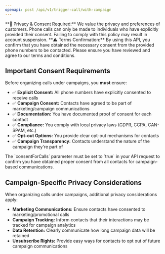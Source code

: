 ```yaml
---
openapi: post /api/v1/trigger-call/with-campaign
---
```


<Warning>
  **🚨 Privacy & Consent Required:** We value the privacy and preferences of customers. Phone calls can only be made to individuals who have explicitly provided their consent. Failing to comply with this policy may result in account suspension.
</Warning>

<Warning>
  **⚠️ Terms Confirmation:** By using this API, you confirm that you have obtained the necessary consent from the provided phone numbers to be contacted. Please ensure you have reviewed and agree to our terms and conditions.
</Warning>

## Important Consent Requirements

Before organizing calls under campaigns, you **must** ensure:

- ✅ **Explicit Consent:** All phone numbers have explicitly consented to receive calls
- ✅ **Campaign Consent:** Contacts have agreed to be part of marketing/campaign communications
- ✅ **Documentation:** You have documented proof of consent for each contact
- ✅ **Compliance:** You comply with local privacy laws (GDPR, CCPA, CAN-SPAM, etc.)
- ✅ **Opt-out Options:** You provide clear opt-out mechanisms for contacts
- ✅ **Campaign Transparency:** Contacts understand the nature of the campaign they're part of

<Note>
  The `consentForCalls` parameter must be set to `true` in your API request to confirm you have obtained proper consent from all contacts for campaign-based communications.
</Note>

## Campaign-Specific Privacy Considerations

When organizing calls under campaigns, additional privacy considerations apply:

- **Marketing Communications:** Ensure contacts have consented to marketing/promotional calls
- **Campaign Tracking:** Inform contacts that their interactions may be tracked for campaign analytics
- **Data Retention:** Clearly communicate how long campaign data will be retained
- **Unsubscribe Rights:** Provide easy ways for contacts to opt out of future campaign communications